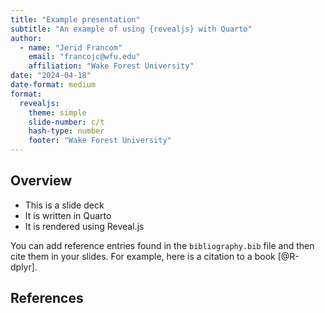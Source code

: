 ```yaml
---
title: "Example presentation"
subtitle: "An example of using {revealjs} with Quarto"
author:
  - name: "Jerid Francom"
    email: "francojc@wfu.edu"
    affiliation: "Wake Forest University"
date: "2024-04-18"
date-format: medium
format:
  revealjs:
    theme: simple
    slide-number: c/t
    hash-type: number
    footer: "Wake Forest University"
---
```


## Overview

- This is a slide deck
- It is written in Quarto
- It is rendered using Reveal.js

::: {.aside}
You can add reference entries found in the `bibliography.bib` file and then cite them in your slides. For example, here is a citation to a book [@R-dplyr].
:::

## References

